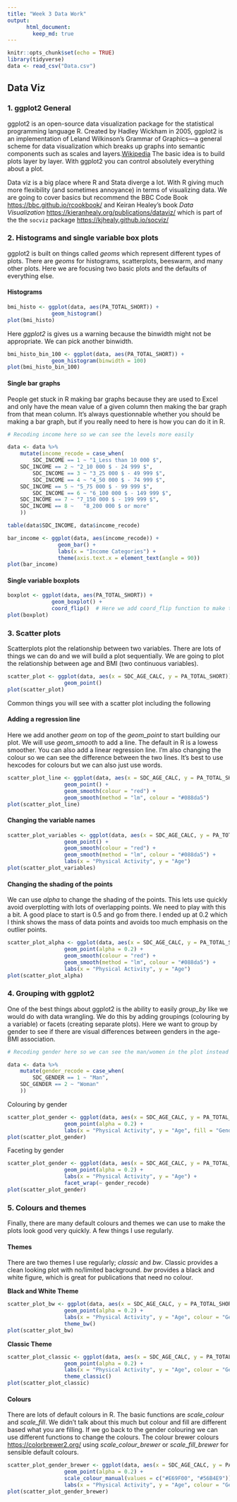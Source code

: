 ```yaml
---
title: "Week 3 Data Work"
output:
      html_document:
        keep_md: true
---
```


```r
knitr::opts_chunk$set(echo = TRUE)
library(tidyverse)
data <- read_csv("Data.csv")
```

## Data Viz

### 1. ggplot2 General

ggplot2 is an open-source data visualization package for the statistical programming language R. Created by Hadley Wickham in 2005, ggplot2 is an implementation of Leland Wilkinson's Grammar of Graphics—a general scheme for data visualization which breaks up graphs into semantic components such as scales and layers.[Wikipedia](https://en.wikipedia.org/wiki/Ggplot2) The basic idea is to build plots layer by layer. With ggplot2 you can control absolutely everything about a plot. 

Data viz is a big place where R and Stata diverge a lot. With R giving much more flexibility (and sometimes annoyance) in terms of visualizing data. We are going to cover basics but recommend the BBC Code Book [https://bbc.github.io/rcookbook/](https://bbc.github.io/rcookbook/) and Keiran Healey's book _Data Visualization_ [https://kieranhealy.org/publications/dataviz/](https://kieranhealy.org/publications/dataviz/) which is part of the the `socviz` package [https://kjhealy.github.io/socviz/](https://kjhealy.github.io/socviz/. )

### 2. Histograms and single variable box plots

ggplot2 is built on things called *geoms* which represent different types of plots. There are *geoms* for histograms, scatterplots, beeswarm, and many other plots. Here we are focusing two basic plots and the defaults of everything else. 

#### Histograms

```r
bmi_histo <- ggplot(data, aes(PA_TOTAL_SHORT)) + 
              geom_histogram()
plot(bmi_histo)
```

Here *ggplot2* is gives us a warning because the binwidth might not be appropriate. We can pick another binwidth. 

```r
bmi_histo_bin_100 <- ggplot(data, aes(PA_TOTAL_SHORT)) + 
              geom_histogram(binwidth = 100)
plot(bmi_histo_bin_100)
```

#### Single bar graphs

People get stuck in R making bar graphs because they are used to Excel and only have the mean value of a given column then making the bar graph from that mean column. It's always questionnable whether you should be making a bar graph, but if you really need to here is how you can do it in R. 

```r
# Recoding income here so we can see the levels more easily

data <- data %>%
	mutate(income_recode = case_when(
		SDC_INCOME == 1 ~ "1_Less than 10 000 $",
    SDC_INCOME == 2 ~ "2_10 000 $ - 24 999 $",
		SDC_INCOME == 3 ~ "3_25 000 $ - 49 999 $",
		SDC_INCOME == 4 ~ "4_50 000 $ - 74 999 $",
    SDC_INCOME == 5 ~ "5_75 000 $ - 99 999 $",
		SDC_INCOME == 6 ~ "6_100 000 $ - 149 999 $",
    SDC_INCOME == 7 ~ "7_150 000 $ - 199 999 $",
    SDC_INCOME == 8 ~	"8_200 000 $ or more"
	))

table(data$SDC_INCOME, data$income_recode)
```

```r
bar_income <- ggplot(data, aes(income_recode)) + 
                geom_bar() + 
                labs(x = "Income Categories") + 
                theme(axis.text.x = element_text(angle = 90))       
plot(bar_income)
```

#### Single variable boxplots

```r
boxplot <- ggplot(data, aes(PA_TOTAL_SHORT)) + 
              geom_boxplot() + 
              coord_flip()  # Here we add coord_flip function to make the boxplot more as we would expect
plot(boxplot)
```

### 3. Scatter plots

Scatterplots plot the relationship between two variables. There are lots of things we can do and we will build a plot sequentially. We are going to plot the relationship between age and BMI (two continuous variables). 

```r
scatter_plot <- ggplot(data, aes(x = SDC_AGE_CALC, y = PA_TOTAL_SHORT)) + 
                  geom_point()
plot(scatter_plot)
```

Common things you will see with a scatter plot including the following

#### Adding a regression line

Here we add another *geom* on top of the *geom_point* to start building our plot. We will use *geom_smooth* to add a line. The default in R is a lowess smoother. You can also add a linear regression line. I'm also changing the colour so we can see the difference between the two lines. It's best to use hexcodes for colours but we can also just use words. 

```r
scatter_plot_line <- ggplot(data, aes(x = SDC_AGE_CALC, y = PA_TOTAL_SHORT)) + 
                  geom_point() + 
                  geom_smooth(colour = "red") + 
                  geom_smooth(method = "lm", colour = "#088da5")
plot(scatter_plot_line)
```

#### Changing the variable names

```r
scatter_plot_variables <- ggplot(data, aes(x = SDC_AGE_CALC, y = PA_TOTAL_SHORT)) + 
                  geom_point() + 
                  geom_smooth(colour = "red") + 
                  geom_smooth(method = "lm", colour = "#088da5") +
                  labs(x = "Physical Activity", y = "Age")
plot(scatter_plot_variables)
```

#### Changing the shading of the points

We can use *alpha* to change the shading of the points. This lets use quickly avoid overplotting with lots of overlapping points. We need to play with this a bit. A good place to start is 0.5 and go from there. I ended up at 0.2 which I think shows the mass of data points and avoids too much emphasis on the outlier points. 

```r
scatter_plot_alpha <- ggplot(data, aes(x = SDC_AGE_CALC, y = PA_TOTAL_SHORT)) + 
                  geom_point(alpha = 0.2) + 
                  geom_smooth(colour = "red") + 
                  geom_smooth(method = "lm", colour = "#088da5") +
                  labs(x = "Physical Activity", y = "Age")
plot(scatter_plot_alpha)
```

### 4. Grouping with ggplot2

One of the best things about ggplot2 is the ability to easily *group_by* like we would do with data wrangling. We do this by adding groupings (colouring by a variable) or facets (creating separate plots). Here we want to group by gender to see if there are visual differences between genders in the age-BMI association. 

```r
# Recoding gender here so we can see the man/women in the plot instead of 1 and 2

data <- data %>%
	mutate(gender_recode = case_when(
		SDC_GENDER == 1 ~ "Man",
    SDC_GENDER == 2 ~ "Woman"
	))
```

Colouring by gender
```r
scatter_plot_gender <- ggplot(data, aes(x = SDC_AGE_CALC, y = PA_TOTAL_SHORT, colour = gender_recode)) + 
                  geom_point(alpha = 0.2) + 
                  labs(x = "Physical Activity", y = "Age", fill = "Gender") 
plot(scatter_plot_gender)
```

Faceting by gender
```r
scatter_plot_gender <- ggplot(data, aes(x = SDC_AGE_CALC, y = PA_TOTAL_SHORT)) + 
                  geom_point(alpha = 0.2) + 
                  labs(x = "Physical Activity", y = "Age") +
                  facet_wrap(~ gender_recode)
plot(scatter_plot_gender)
```


### 5. Colours and themes

Finally, there are many default colours and themes we can use to make the plots look good very quickly. A few things I use regularly. 

#### Themes

There are two themes I use regularly; *classic* and *bw*. Classic provides a clean looking plot with no/limited background. *bw* provides a black and white figure, which is great for publications that need no colour. 

**Black and White Theme**

```r
scatter_plot_bw <- ggplot(data, aes(x = SDC_AGE_CALC, y = PA_TOTAL_SHORT, colour = gender_recode)) + 
                  geom_point(alpha = 0.2) + 
                  labs(x = "Physical Activity", y = "Age", colour = "Gender") +
                  theme_bw()
plot(scatter_plot_bw)
```

**Classic Theme**

```r
scatter_plot_classic <- ggplot(data, aes(x = SDC_AGE_CALC, y = PA_TOTAL_SHORT, colour = gender_recode)) + 
                  geom_point(alpha = 0.2) + 
                  labs(x = "Physical Activity", y = "Age", colour = "Gender") +
                  theme_classic()
plot(scatter_plot_classic)
```

#### Colours

There are lots of default colours in R. The basic functions are *scale_colour* and *scale_fill*. We didn't talk about this much but colour and fill are different based what you are filling. If we go back to the gender colouring we can use different functions to change the colours. The colour brewer colours [https://colorbrewer2.org/](https://colorbrewer2.org/) using *scale_colour_brewer* or *scale_fill_brewer* for sensible default colours. 

```r
scatter_plot_gender_brewer <- ggplot(data, aes(x = SDC_AGE_CALC, y = PA_TOTAL_SHORT, colour = gender_recode)) + 
                  geom_point(alpha = 0.2) + 
                  scale_colour_manual(values = c("#E69F00", "#56B4E9")) +
                  labs(x = "Physical Activity", y = "Age", colour = "Gender") 
plot(scatter_plot_gender_brewer)
```
